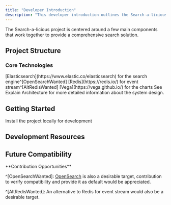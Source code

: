 ```yaml
---
title: "Developer Introduction"
description: "This developer introduction outlines the Search-a-licious project structure, including the FastAPI backend, Lit-based web components, and Docker deployment. It also covers the core technologies used and provides links to get started with development."
---
```



<Callout type="info">
  The Search-a-licious project is centered around a few main components that
  work together to provide a comprehensive search solution.
</Callout>

## Project Structure

<Cards>
  <Card
    title="FastAPI Backend"
    description="API implementation in the app folder - see ref documentation"
  />
  <Card
    title="Web Components"
    description="Lit-based UI components in the frontend folder"
  />
  <Card
    title="Docker Deployment"
    description="Container orchestration with docker-compose.yml and docker/ folder"
  />
</Cards>

### Core Technologies

<Steps>
  <Step title="Search Engine">
    [Elasticsearch](https://www.elastic.co/elasticsearch) for the search
    engine^[OpenSearchWanted]
  </Step>
  <Step title="Event Stream">
    [Redis](https://redis.io/) for event stream^[AltRedisWanted]
  </Step>
  <Step title="Visualizations">
    [Vega](https://vega.github.io/) for the charts
  </Step>
</Steps>

<Card title="Architecture Details" href="/docs/Search-a-licious/devs/explain-architecture">
  See Explain Architecture for more detailed information about the system
  design.
</Card>

## Getting Started

<Card title="Local Development Setup" href="/docs/Search-a-licious/devs/how-to-install">
  Install the project locally for development
</Card>

## Development Resources

<Cards>
  <Card
    title="Backend Debugging"
    href="/docs/Search-a-licious/devs/how-to-debug-backend"
    description="Learn how to debug the backend API"
  />
  <Card
    title="Frontend Components"
    href="/docs/Search-a-licious/devs/explain-web-frontend"
    description="Understanding the web component architecture"
  />
</Cards>

## Future Compatibility

<Callout type="info">
**Contribution Opportunities**

^[OpenSearchWanted]: [OpenSearch](https://opensearch.org/) is also a desirable target, contribution to verify compatibility and provide it as default would be appreciated.

^[AltRedisWanted]: An alternative to Redis for event stream would also be a desirable target.

</Callout>
